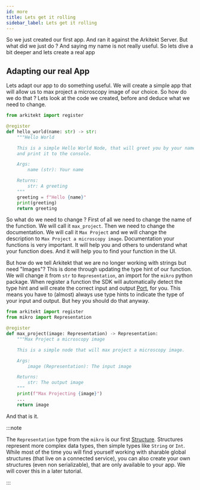 ```yaml
---
id: more
title: Lets get it rolling
sidebar_label: Lets get it rolling
---
```



So we just created our first app. And ran it against the Arkitekt Server. But what did we just do ? And saying my name is not really
useful. So lets dive a bit deeper and lets create a real app

## Adapting our real App

Lets adapt our app to do something useful. We will create a simple app that will allow us to max project a microscopy image of our
choice. So how do we do that ? Lets look at the code we created, before and deduce what we need to change.

```python
from arkitekt import register

@register
def hello_world(name: str) -> str:
    """Hello World

    This is a simple Hello World Node, that will greet you by your name.
    and print it to the console.

    Args:
        name (str): Your name

    Returns:
        str: A greeting
    """
    greeting = f"Hello {name}"
    print(greeting)
    return greeting
```

So what do we need to change ? First of all we need to change the name of the function. We will call it `max_project`. Then we need to
change the documentation. We will call it `Max Project` and we will change the description to `Max Project a microscopy image`. Documentation 
your functions is very important. It will help you and others to understand what your function does. And it will help you to find your function
in the UI.

But how do we tell Arkitekt that we are no longer working with strings but need "Images"? This is done through updating the type hint of our function. We will change it from `str` to `Representation`,
an import for the `mikro` python package. When  register a function the SDK will automatically detect the type hint and will create the correct input and output [Port](docs/terminology/port), for you.
This means you have to (almost) always use type hints to indicate the type of your input and output. But hey you should do that anyway.


```python
from arkitekt import register
from mikro import Representation

@register
def max_project(image: Representation) -> Representation:
    """Max Project a microscopy image

    This is a simple node that will max project a microscopy image.

    Args:
        image (Representation): The input image

    Returns:
        str: The output image
    """
    print(f"Max Projecting {image}")
    ...
    return image
```

And that is it.

:::note

The `Representation` type from the `mikro` is our first [Structure](docs/design/terminology/structure). Structures represent more complex data types, then
simple types like `String` or `Int`. While most of the time you will find yourself working with sharable global structures (that live on a connected
service), you can also create your own structures (even non serializable), that are only available to your app. We will cover this in a later tutorial.

:::



